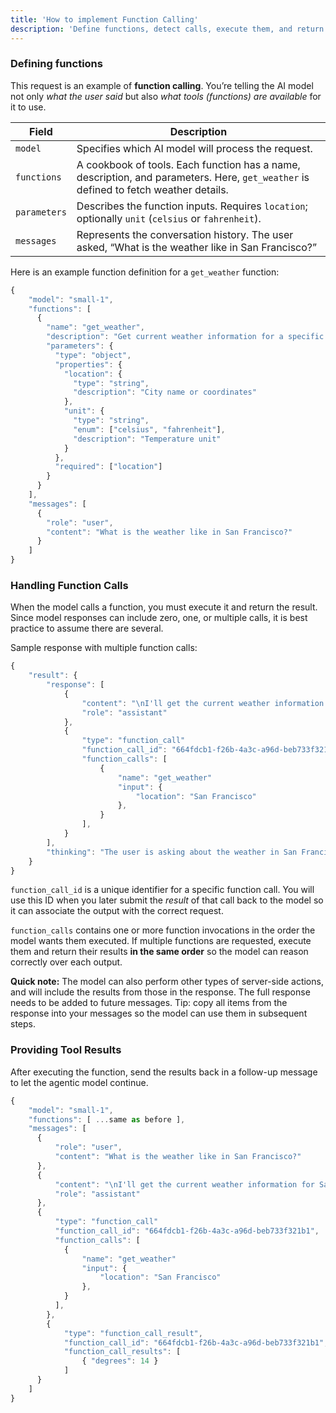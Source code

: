 ```yaml
---
title: 'How to implement Function Calling'
description: 'Define functions, detect calls, execute them, and return results'
---
```


### **Defining functions**

This request is an example of **function calling**. You’re telling the AI model not only *what the user said* but also *what tools (functions) are available* for it to use.

<table style={{ width: '100%', borderCollapse: 'separate' }}>
  <thead>
    <tr>
      <th style={{ textAlign: 'left', padding: '12px 16px', width: '26%' }}>Field</th>
      <th style={{ textAlign: 'left', padding: '12px 16px' }}>Description</th>
    </tr>
  </thead>
  <tbody>
    <tr>
      <td style={{ padding: '12px 16px' }}><code>model</code></td>
      <td style={{ padding: '12px 16px' }}>Specifies which AI model will process the request.</td>
    </tr>
    <tr>
      <td style={{ padding: '12px 16px' }}><code>functions</code></td>
      <td style={{ padding: '12px 16px' }}>A cookbook of tools. Each function has a name, description, and parameters. Here, <code>get_weather</code> is defined to fetch weather details.</td>
    </tr>
    <tr>
      <td style={{ padding: '12px 16px' }}><code>parameters</code></td>
      <td style={{ padding: '12px 16px' }}>Describes the function inputs. Requires <code>location</code>; optionally <code>unit</code> (<code>celsius</code> or <code>fahrenheit</code>).</td>
    </tr>
    <tr>
      <td style={{ padding: '12px 16px' }}><code>messages</code></td>
      <td style={{ padding: '12px 16px' }}>Represents the conversation history. The user asked, “What is the weather like in San Francisco?”</td>
    </tr>
  </tbody>
 </table>

Here is an example function definition for a `get_weather` function:

```jsx
{
    "model": "small-1",
    "functions": [
      {
        "name": "get_weather",
        "description": "Get current weather information for a specific location",
        "parameters": {
          "type": "object",
          "properties": {
            "location": {
              "type": "string",
              "description": "City name or coordinates"
            },
            "unit": {
              "type": "string",
              "enum": ["celsius", "fahrenheit"],
              "description": "Temperature unit"
            }
          },
          "required": ["location"]
        }
      }
    ],
    "messages": [
      {
        "role": "user",
        "content": "What is the weather like in San Francisco?"
      }
    ]
}
```

### Handling Function Calls

When the model calls a function, you must execute it and return the result. Since model responses can include zero, one, or multiple calls, it is best practice to assume there are several.

Sample response with multiple function calls:

```jsx
{
    "result": {
        "response": [
	        {
	            "content": "\nI'll get the current weather information for San Francisco for you.\n",
	            "role": "assistant"
	        }, 
	        {
	            "type": "function_call"
	            "function_call_id": "664fdcb1-f26b-4a3c-a96d-beb733f321b1",
	            "function_calls": [
		            {
		                "name": "get_weather"
		                "input": {
		                    "location": "San Francisco"
		                },
		            }
	            ],
	        }
        ],
        "thinking": "The user is asking about the weather in San Francisco. I need to use the `get_weather` function to get this information. Looking at the function description:\n\n- `location` (required): City name or coordinates (type: string)\n- `unit` (optional): Temperature unit (type: string), allowed values: celsius, fahrenheit\n\nThe user provided \"San Francisco\" as the location, which is a city name. They didn't specify a temperature unit, and since it's optional, I don't need to ask for it. I'll just call the function with the location parameter.\n\nI need to use the `run_function` tool to write code that calls the `get_weather` function."
    }
}
```

<p><code>function_call_id</code> is a unique identifier for a specific function call. You will use this ID when you later submit the <em>result</em> of that call back to the model so it can associate the output with the correct request.</p>

<p><code>function_calls</code> contains one or more function invocations in the order the model wants them executed. If multiple functions are requested, execute them and return their results <strong>in the same order</strong> so the model can reason correctly over each output.</p>

<div style={{ border: '1px solid #FF6200', borderRadius: '12px', padding: '16px', margin: '16px 0', background: 'rgba(255, 98, 0, 0.08)' }}>
  <strong>Quick note:</strong> The model can also perform other types of server-side actions, and will include the results from those in the response. The full response needs to be added to future messages. Tip: copy all items from the response into your messages so the model can use them in subsequent steps.
</div>

### Providing Tool Results

After executing the function, send the results back in a follow-up message to let the agentic model continue.

```jsx
{
    "model": "small-1",
    "functions": [ ...same as before ],
    "messages": [
      { 
	      "role": "user", 
	      "content": "What is the weather like in San Francisco?" 
      },
      {
          "content": "\nI'll get the current weather information for San Francisco for you.\n",
          "role": "assistant"
      }, 
      {
          "type": "function_call"
          "function_call_id": "664fdcb1-f26b-4a3c-a96d-beb733f321b1",
          "function_calls": [
            {
                "name": "get_weather"
                "input": {
                    "location": "San Francisco"
                },
            }
          ],
	    },
	    {
	        "type": "function_call_result",
	        "function_call_id": "664fdcb1-f26b-4a3c-a96d-beb733f321b1",
	        "function_call_results": [
		        { "degrees": 14 }
	        ]
      }
    ]
}
```


